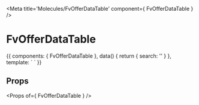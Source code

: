 
<Meta title='Molecules/FvOfferDataTable' component={ FvOfferDataTable } />

# FvOfferDataTable

<Canvas>
<Story name='Common' height='150px'>{{
  components: { FvOfferDataTable },
  data() {
    return {
      search: ''
    }
  },
  template: `<FvOfferDataTable
    :search="search"
  >
  </FvOfferDataTable>`
}}</Story>
</Canvas>

## Props

<Props of={ FvOfferDataTable } />
